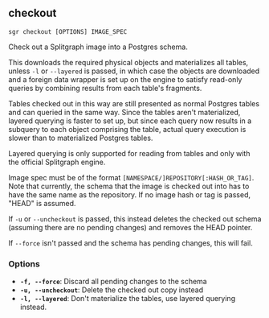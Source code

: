 
## checkout

```sgr checkout [OPTIONS] IMAGE_SPEC```

Check out a Splitgraph image into a Postgres schema.

This downloads the required physical objects and materializes all tables, unless ``-l`` or ``--layered`` is passed,
in which case the objects are downloaded and a foreign data wrapper is set up on the engine to satisfy read-only
queries by combining results from each table's fragments.

Tables checked out in this way are still presented as normal Postgres tables and can queried in the same way.
Since the tables aren't materialized, layered querying is faster to set up, but since each query now results in a
subquery to each object comprising the table, actual query execution is slower than to materialized Postgres tables.

Layered querying is only supported for reading from tables and only with the official Splitgraph engine.

Image spec must be of the format ``[NAMESPACE/]REPOSITORY[:HASH_OR_TAG]``. Note that currently, the schema that the
image is checked out into has to have the same name as the repository. If no image hash or tag is passed,
"HEAD" is assumed.

If ``-u`` or ``--uncheckout`` is passed, this instead deletes the checked out schema (assuming there are no pending
changes) and removes the HEAD pointer.

If ``--force`` isn't passed and the schema has pending changes, this will fail.

### Options

  * **`-f, --force`**: Discard all pending changes to the schema
  * **`-u, --uncheckout`**: Delete the checked out copy instead
  * **`-l, --layered`**: Don't materialize the tables, use layered querying instead.
